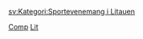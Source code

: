 [[Category:立陶宛體育賽事|Comp]]
[[Category:各國主辦的國際體育賽事|Lit]]

[[sv:Kategori:Sportevenemang_i_Litauen|sv:Kategori:Sportevenemang i Litauen]]